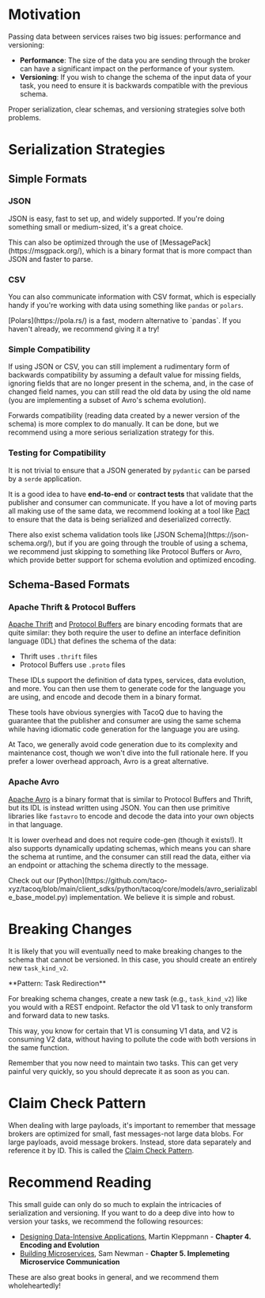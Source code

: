 # Motivation

Passing data between services raises two big issues: performance and versioning:

- **Performance**: The size of the data you are sending through the broker can
  have a significant impact on the performance of your system.
- **Versioning**: If you wish to change the schema of the input data of your 
  task, you need to ensure it is backwards compatible with the previous schema.

Proper serialization, clear schemas, and versioning strategies solve both problems.

# Serialization Strategies

## Simple Formats

### JSON

JSON is easy, fast to set up, and widely supported. If you're doing something
small or medium-sized, it's a great choice.

<Tip>
  This can also be optimized through the use of [MessagePack](https://msgpack.org/),
  which is a binary format that is more compact than JSON and faster to parse.
</Tip>

### CSV

You can also communicate information with CSV format, which is especially handy
if you're working with data using something like `pandas` or `polars`.

<Note>
  [Polars](https://pola.rs/) is a fast, modern alternative to `pandas`. If you haven't already, we recommend giving it a try!
</Note>

### Simple Compatibility

If using JSON or CSV, you can still implement a rudimentary form of backwards
compatibility by assuming a default value for missing fields, ignoring
fields that are no longer present in the schema, and, in the case of changed
field names, you can still read the old data by using the old name (you are
implementing a subset of Avro's schema evolution).

Forwards compatibility (reading data created by a newer version of the schema)
is more complex to do manually. It can be done, but we recommend using a more
serious serialization strategy for this.

### Testing for Compatibility

It is not trivial to ensure that a JSON generated by `pydantic` can be parsed 
by a `serde` application.

It is a good idea to have **end-to-end** or **contract tests** that validate 
that the publisher and consumer can communicate. If you have a lot of moving 
parts all making use of the same data, we recommend looking at a tool like 
[Pact](https://pact.io/) to ensure that the data is being serialized and
deserialized correctly.

<Tip>
  There also exist schema validation tools like [JSON Schema](https://json-schema.org/),
  but if you are going through the trouble of using a schema, we recommend just
  skipping to something like Protocol Buffers or Avro, which provide better
  support for schema evolution and optimized encoding.
</Tip>

## Schema-Based Formats

### Apache Thrift & Protocol Buffers

[Apache Thrift](https://thrift.apache.org/) and [Protocol Buffers](https://protobuf.dev/)
are binary encoding formats that are quite similar: they both require the user 
to define an interface definition language (IDL) that defines the schema of the
data:
- Thrift uses `.thrift` files
- Protocol Buffers use `.proto` files

These IDLs support the definition of data types, services, data evolution, and 
more. You can then use them to generate code for the language you are using,
and encode and decode them in a binary format.

These tools have obvious synergies with TacoQ due to having the guarantee that
the publisher and consumer are using the same schema while having idiomatic
code generation for the language you are using.

<Note>
  At Taco, we generally avoid code generation due to its complexity and 
  maintenance cost, though we won't dive into the full rationale here. If you
  prefer a lower overhead approach, Avro is a great alternative.
</Note>

### Apache Avro

[Apache Avro](https://avro.apache.org/) is a binary format that is similar to
Protocol Buffers and Thrift, but its IDL is instead written using JSON. You can
then use primitive libraries like `fastavro` to encode and decode the data into
your own objects in that language.

It is lower overhead and does not require code-gen (though it exists!). It also
supports dynamically updating schemas, which means you can share the schema at
runtime, and the consumer can still read the data, either via an endpoint or
attaching the schema directly to the message.

<Tip>
  Check out our [Python](https://github.com/taco-xyz/tacoq/blob/main/client_sdks/python/tacoq/core/models/avro_serializable_base_model.py) 
  implementation. We believe it is simple and robust.
</Tip>

# Breaking Changes

It is likely that you will eventually need to make breaking changes to the 
schema that cannot be versioned. In this case, you should create an entirely
new `task_kind_v2`.

<Note>
  **Pattern: Task Redirection** 
  
  For breaking schema changes, create a new task (e.g., `task_kind_v2`) like you
  would with a REST endpoint. Refactor the old V1 task to only transform and forward
  data to new tasks. 
  
  This way, you know for certain that V1 is consuming V1 data, and V2 is 
  consuming V2 data, without having to pollute the code with both versions in
  the same function.
  
  Remember that you now need to maintain two tasks. This can get very painful 
  very quickly, so you should deprecate it as soon as you can.
</Note>

# Claim Check Pattern

When dealing with large payloads, it's important to remember that message 
brokers are optimized for small, fast messages-not large data blobs. For large
payloads, avoid message brokers. Instead, store data separately and reference 
it by ID. This is called the [Claim Check Pattern](https://www.enterpriseintegrationpatterns.com/patterns/messaging/StoreInLibrary.html).

# Recommend Reading

This small guide can only do so much to explain the intricacies of 
serialization and versioning. If you want to do a deep dive into how to version
your tasks, we recommend the following resources:

- [Designing Data-Intensive Applications](https://www.oreilly.com/library/view/designing-data-intensive-applications/9781491903063/), 
  Martin Kleppmann - **Chapter 4. Encoding and Evolution**
- [Building Microservices](https://www.oreilly.com/library/view/building-microservices-2nd/9781492034018/), 
  Sam Newman - **Chapter 5. Implemeting Microservice Communication**

<Tip>
    These are also great books in general, and we recommend them wholeheartedly!
</Tip>



